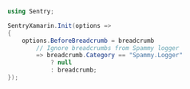 ```csharp
using Sentry;

SentryXamarin.Init(options =>
{
    options.BeforeBreadcrumb = breadcrumb
        // Ignore breadcrumbs from Spammy logger
        => breadcrumb.Category == "Spammy.Logger"
            ? null
            : breadcrumb;
});
```
